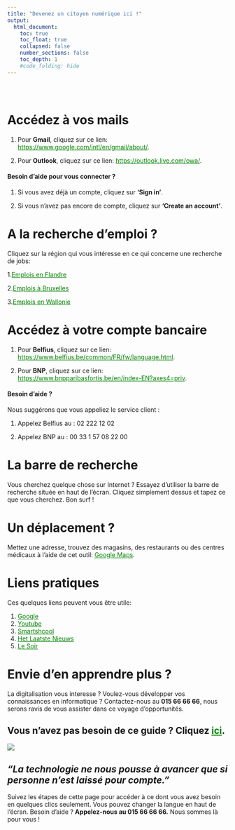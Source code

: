 ```yaml
---
title: "Devenez un citoyen numérique ici !"
output:
  html_document:
    toc: true
    toc_float: true
    collapsed: false
    number_sections: false
    toc_depth: 1
    #code_folding: hide
---
```



<style type="text/css">

.list-group-item.active, .list-group-item.active:focus, .list-group-item.active:hover {
    background-color: orange;
}

a:link {
    color: green;
}

 a:hover {
    color: red;
}
</style>

<div class="row" style="padding-top: 30px;">
<div class="col-sm-6">


# Accédez à vos mails

1. Pour **Gmail**, cliquez sur ce lien: <https://www.google.com/intl/en/gmail/about/>{target="_blank"}.

2. Pour **Outlook**, cliquez sur ce lien: <https://outlook.live.com/owa/>{target="_blank"}.

#### Besoin d'aide pour vous connecter ?

1. Si vous avez déjà un compte, cliquez sur **‘Sign in’**. 

2. Si vous n'avez pas encore de compte, cliquez sur **'Create an account'**.

# A la recherche d'emploi ?

Cliquez sur la région qui vous intéresse en ce qui concerne une recherche de jobs:

1.[Emplois en Flandre](https://www.vlaanderen.be/werken-voor-vlaanderen/vacatures){target="_blank"}

2.[Emplois à Bruxelles](https://www.vdab.be/vindeenjob/jobs/brussel-regio){target="_blank"}

3.[Emplois en Wallonie](https://www.wallonie.be/fr/jobs){target="_blank"}

# Accédez à votre compte bancaire

1. Pour **Belfius**, cliquez sur ce lien: <https://www.belfius.be/common/FR/fw/language.html>{target="_blank"}.

2. Pour **BNP**, cliquez sur ce lien: <https://www.bnpparibasfortis.be/en/index-EN?axes4=priv>{target="_blank"}.

#### Besoin d'aide ?

Nous suggérons que vous appeliez le service client :

1. Appelez Belfius au : 02 222 12 02

2. Appelez BNP au : 00 33 1 57 08 22 00

# La barre de recherche

Vous cherchez quelque chose sur Internet ? Essayez d'utiliser la barre de recherche située en haut de l'écran. Cliquez simplement dessus et tapez ce que vous cherchez. Bon surf !

# Un déplacement ?

Mettez une adresse, trouvez des magasins, des restaurants ou des centres médicaux à l'aide de cet outil: [Google Maps](https://www.google.com/maps){target="_blank"}.

# Liens pratiques

Ces quelques liens peuvent vous être utile:

1. [Google](https://www.google.com/){target="_blank"}
2. [Youtube](https://www.youtube.com/){target="_blank"}
3. [Smartshcool](https://www.smartschool.be/){target="_blank"}
4. [Het Laatste Nieuws](https://www.hln.be/){target="_blank"}
5. [Le Soir](https://www.lesoir.be/){target="_blank"}


# Envie d'en apprendre plus ?

La digitalisation vous interesse ? Voulez-vous développer vos connaissances en informatique ? Contactez-nous au **015 66 66 66**, nous serons ravis de vous assister dans ce voyage d'opportunités.

</div>
<div class="col-sm-6">

# **Vous n'avez pas besoin de ce guide ? Cliquez [ici](https://www.google.com/).**{.unlisted .unnumbered}

[![](images/logo.png)](https://www2.telenet.be/residential/fr){target="_blank"}

\break

## *"La technologie ne nous pousse à avancer que si personne n'est laissé pour compte."*
Suivez les étapes de cette page pour accéder à ce dont vous avez besoin en quelques clics seulement. Vous pouvez changer la langue en haut de l'écran. \hfill \break Besoin d'aide ? **Appelez-nous au 015 66 66 66.** Nous sommes là pour vous ! 



</a>
</div>
